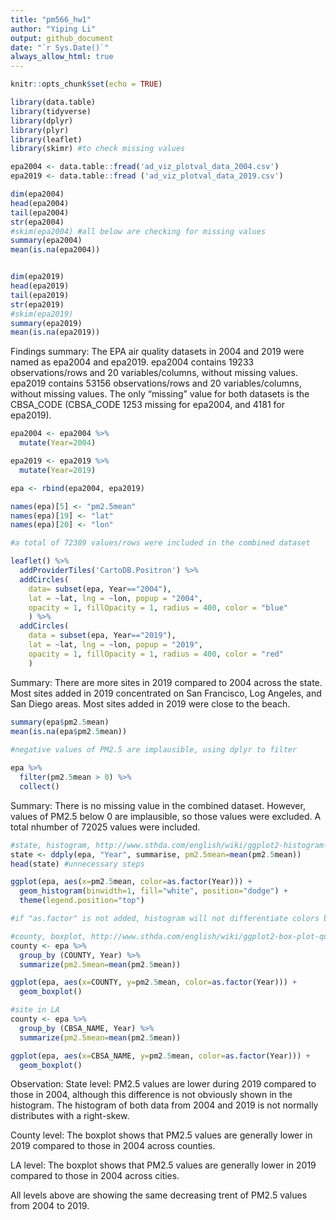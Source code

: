 ```yaml
---
title: "pm566_hw1"
author: "Yiping Li"
output: github_document
date: "`r Sys.Date()`" 
always_allow_html: true
---
```


```r
knitr::opts_chunk$set(echo = TRUE)
```

```r
library(data.table)
library(tidyverse)
library(dplyr)
library(plyr)
library(leaflet)
library(skimr) #to check missing values
```

```r
epa2004 <- data.table::fread('ad_viz_plotval_data_2004.csv')
epa2019 <- data.table::fread ('ad_viz_plotval_data_2019.csv')
```

```r
dim(epa2004)
head(epa2004)
tail(epa2004)
str(epa2004)
#skim(epa2004) #all below are checking for missing values
summary(epa2004)
mean(is.na(epa2004))


dim(epa2019)
head(epa2019)
tail(epa2019)
str(epa2019)
#skim(epa2019)
summary(epa2019)
mean(is.na(epa2019))
```

Findings summary:
The EPA air quality datasets in 2004 and 2019 were named as epa2004 and epa2019. 
epa2004 contains 19233 observations/rows and 20 variables/columns, without missing values. 
epa2019 contains 53156 observations/rows and 20 variables/columns, without missing values. 
The only "missing" value for both datasets is the CBSA_CODE (CBSA_CODE 1253 missing for epa2004, and 4181 for epa2019). 

```r
epa2004 <- epa2004 %>%
  mutate(Year=2004)

epa2019 <- epa2019 %>%
  mutate(Year=2019)

epa <- rbind(epa2004, epa2019)

names(epa)[5] <- "pm2.5mean"
names(epa)[19] <- "lat"
names(epa)[20] <- "lon"

#a total of 72389 values/rows were included in the combined dataset
```

```r
leaflet() %>% 
  addProviderTiles('CartoDB.Positron') %>% 
  addCircles(
    data= subset(epa, Year=="2004"), 
    lat = ~lat, lng = ~lon, popup = "2004",
    opacity = 1, fillOpacity = 1, radius = 400, color = "blue"
    ) %>%
  addCircles(
    data = subset(epa, Year=="2019"),
    lat = ~lat, lng = ~lon, popup = "2019",
    opacity = 1, fillOpacity = 1, radius = 400, color = "red"
    )
```

Summary: 
There are more sites in 2019 compared to 2004 across the state. Most sites added in 2019 concentrated on San Francisco, Log Angeles, and San Diego areas. Most sites added in 2019 were close to the beach. 

```r
summary(epa$pm2.5mean)
mean(is.na(epa$pm2.5mean))
 
#negative values of PM2.5 are implausible, using dplyr to filter

epa %>%
  filter(pm2.5mean > 0) %>%
  collect()
```

Summary:
There is no missing value in the combined dataset. However, values of PM2.5 below 0 are implausible, so those values were excluded. A total nhumber of 72025 values were included. 

```r
#state, histogram, http://www.sthda.com/english/wiki/ggplot2-histogram-plot-quick-start-guide-r-software-and-data-visualization
state <- ddply(epa, "Year", summarise, pm2.5mean=mean(pm2.5mean))
head(state) #unnecessary steps

ggplot(epa, aes(x=pm2.5mean, color=as.factor(Year))) +
  geom_histogram(binwidth=1, fill="white", position="dodge") +
  theme(legend.position="top")

#if "as.factor" is not added, histogram will not differentiate colors based on Year, why and how to make Year into the right variable???

#county, boxplot, http://www.sthda.com/english/wiki/ggplot2-box-plot-quick-start-guide-r-software-and-data-visualization
county <- epa %>%
  group_by (COUNTY, Year) %>%
  summarize(pm2.5mean=mean(pm2.5mean))

ggplot(epa, aes(x=COUNTY, y=pm2.5mean, color=as.factor(Year))) +
  geom_boxplot()

#site in LA
county <- epa %>%
  group_by (CBSA_NAME, Year) %>%
  summarize(pm2.5mean=mean(pm2.5mean))

ggplot(epa, aes(x=CBSA_NAME, y=pm2.5mean, color=as.factor(Year))) +
  geom_boxplot()

```

Observation:
State level:
PM2.5 values are lower during 2019 compared to those in 2004, although this difference is not obviously shown in the histogram. The histogram of both data from 2004 and 2019 is not normally distributes with a right-skew. 

County level:
The boxplot shows that PM2.5 values are generally lower in 2019 compared to those in 2004 across counties. 

LA level: 
The boxplot shows that PM2.5 values are generally lower in 2019 compared to those in 2004 across cities. 

All levels above are showing the same decreasing trent of PM2.5 values from 2004 to 2019.

